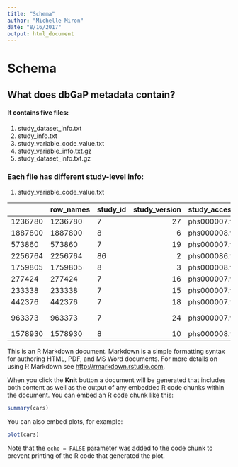 ```yaml
---
title: "Schema"
author: "Michelle Miron"
date: "8/16/2017"
output: html_document
---
```


# Schema

## What does dbGaP metadata contain?

#### It contains five files:
1. study_dataset_info.txt 
2. study_info.txt
3. study_variable_code_value.txt
4. study_variable_info.txt.gz
5. study_dataset_info.txt.gz

### Each file has different study-level info:
1. study_variable_code_value.txt

|        |row_names |study_id | study_version|study_accession | variable_id| variable_version|variable_accession |code |value        |rank_order |
|:-------|:---------|:--------|-------------:|:---------------|-----------:|----------------:|:------------------|:----|:------------|:----------|
|1236780 |1236780   |7        |            27|phs000007.v27   |        9014|                5|phv00009014.v5     |0    |NORMAL       |1          |
|1887800 |1887800   |8        |             6|phs000008.v6    |        5064|                1|phv00005064.v1     |8    |NOT TRIED    |2          |
|573860  |573860    |7        |            19|phs000007.v19   |      171892|                1|phv00171892.v1     |NA   |Unknown      |1          |
|2256764 |2256764   |86       |             2|phs000086.v2    |       28661|                1|phv00028661.v1     |1    |A LITTLE     |2          |
|1759805 |1759805   |8        |             3|phs000008.v3    |        5304|                1|phv00005304.v1     |3    |DEPENDENT    |5          |
|277424  |277424    |7        |            16|phs000007.v16   |        9648|                2|phv00009648.v2     |NA   |UNKNOWN      |3          |
|233338  |233338    |7        |            15|phs000007.v15   |      156951|                2|phv00156951.v2     |2    |Any Corn Oil |3          |
|442376  |442376    |7        |            18|phs000007.v18   |        9935|                3|phv00009935.v3     |2    |MAYBE        |1          |
|963373  |963373    |7        |            24|phs000007.v24   |        8994|                5|phv00008994.v5     |3    |WITH ULCERS  |5          |
|1578930 |1578930   |8        |            10|phs000008.v10   |        3960|                1|phv00003960.v1     |NA   |UNKNOWN      |4          |

 
This is an R Markdown document. Markdown is a simple formatting syntax for authoring HTML, PDF, and MS Word documents. For more details on using R Markdown see <http://rmarkdown.rstudio.com>.

When you click the **Knit** button a document will be generated that includes both content as well as the output of any embedded R code chunks within the document. You can embed an R code chunk like this:

```r
summary(cars)
```

You can also embed plots, for example:

```r
plot(cars)
```

Note that the `echo = FALSE` parameter was added to the code chunk to prevent printing of the R code that generated the plot.
